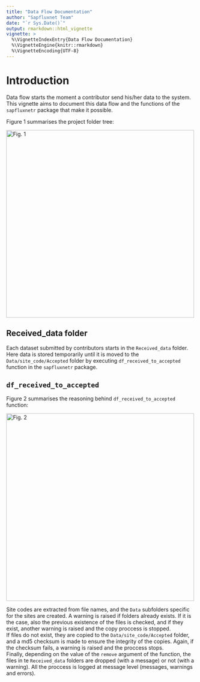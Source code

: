 ```yaml
---
title: "Data Flow Documentation"
author: "Sapfluxnet Team"
date: "`r Sys.Date()`"
output: rmarkdown::html_vignette
vignette: >
  %\VignetteIndexEntry{Data Flow Documentation}
  %\VignetteEngine{knitr::rmarkdown}
  %\VignetteEncoding{UTF-8}
---
```


# Introduction

Data flow starts the moment a contributor send his/her data to the system.
This vignette aims to document this data flow and the functions of the
`sapfluxnetr` package that make it possible.  

Figure 1 summarises the project folder tree:  

<img src="Project_folders_tree.svg" alt="Fig. 1" style="width: 500px;"/>

## Received_data folder

Each dataset submitted by contributors starts in the `Received_data` folder.
Here data is stored temporarily until it is moved to the
`Data/site_code/Accepted` folder by executing `df_received_to_accepted` function
in the `sapfluxnetr` package.

## `df_received_to_accepted`

Figure 2 summarises the reasoning behind `df_received_to_accepted` function:

<img src="df_received_to_accepted.svg" alt="Fig. 2" style="width: 500px;"/>

Site codes are extracted from file names, and the `Data` subfolders specific for
the sites are created. A warning is raised if folders already exists. If it is
the case, also the previous existence of the files is checked, and if they
exist, another warning is raised and the copy proccess is stopped.  
If files do not exist, they are copied to the `Data/site_code/Accepted` folder,
and a md5 checksum is made to ensure the integrity of the copies. Again, if
the checksum fails, a warning is raised and the proccess stops.  
Finally, depending on the value of the `remove` argument of the function, the
files in te `Received_data` folders are dropped (with a message) or not
(with a warning). All the proccess is logged at message level (messages,
warnings and errors).
